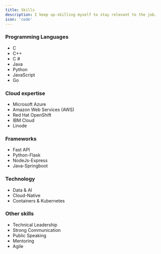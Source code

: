 ```yaml
---
title: Skills
description: I keep up-skilling myself to stay relevant to the job.
icon: 'code'
---
```


### Programming Languages
- C
- C++
- C #
- Java
- Python
- JavaScript
- Go

### Cloud expertise
- Microsoft Azure
- Amazon Web Services (AWS)
- Red Hat OpenShift
- IBM Cloud
- Linode

</div>


### Frameworks

- Fast API
-  Python-Flask
-  NodeJs-Express
-  Java-Springboot

### Technology

- Data & AI
- Cloud-Native
- Containers & Kubernetes

### Other skills

- Technical Leadership
- Strong Communication
- Public Speaking
- Mentoring
- Agile